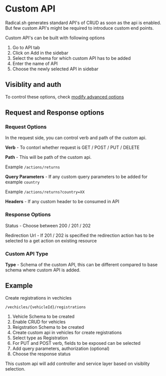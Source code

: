 # Custom API

Radical.sh generates standard API's of CRUD as soon as the api is enabled. But few custom API's might be required to introduce custom end points. 

Custom API's can be built with following options
1. Go to API tab
2. Click on Add in the sidebar
3. Select the schema for which custom API has to be added
4. Enter the name of API
5. Choose the newly selected API in sidebar


## Visiblity and auth
To control these options, check [modify advanced options](./advanced)

## Request and Response options

### Request Options
In the request side, you can control verb and path of the custom api. 

**Verb** - To contorl whether request is GET / POST / PUT / DELETE

**Path** - This will be path of the custom api. 

Example `/actions/returns`

**Query Parameters** - If any custom query parameters to be added for example `country`

Example `/actions/returns?country=XX`

**Headers** - If any custom header to be consumed in API

### Response Options

Status - Choose between 200 / 201 / 202 

Redirection Url - If 201 / 202 is specified the redirection action has to be selected to a get action on existing resource

### Custom API Type

**Type** - Schema of the custom API, this can be different compared to base schema where custom API is added.


## Example
Create registrations in vechicles

```/vechicles/{vehicleId}/registrations```

1. Vehicle Schema to be created
2. Enable CRUD for vehicles
3. Reigstration Schema to be created
4. Create custom api in vehicles for create registrations
5. Select type as Registration
6. For PUT and POST verb, fields to be exposed can be selected
7. Add query parameters, authorization (optional)
8. Choose the response status

This custom api will add controller and service layer based on visiblity selection.

